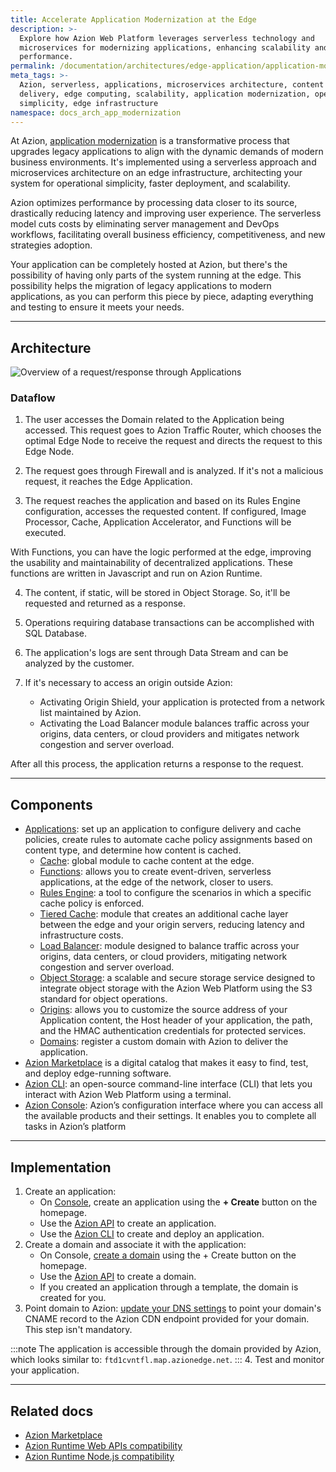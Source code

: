 ```yaml
---
title: Accelerate Application Modernization at the Edge
description: >-
  Explore how Azion Web Platform leverages serverless technology and
  microservices for modernizing applications, enhancing scalability and
  performance.
permalink: /documentation/architectures/edge-application/application-modernization/
meta_tags: >-
  Azion, serverless, applications, microservices architecture, content
  delivery, edge computing, scalability, application modernization, operational
  simplicity, edge infrastructure
namespace: docs_arch_app_modernization
---
```


At Azion, [application modernization](https://www.azion.com/en/solutions/application-modernization/) is a transformative process that upgrades legacy applications to align with the dynamic demands of modern business environments. It's implemented using a serverless approach and microservices architecture on an edge infrastructure, architecting your system for operational simplicity, faster deployment, and scalability. 

Azion optimizes performance by processing data closer to its source, drastically reducing latency and improving user experience. The serverless model cuts costs by eliminating server management and DevOps workflows, facilitating overall business efficiency, competitiveness, and new strategies adoption.

Your application can be completely hosted at Azion, but there's the possibility of having only parts of the system running at the edge. This possibility helps the migration of legacy applications to modern applications, as you can perform this piece by piece, adapting everything and testing to ensure it meets your needs.

---

## Architecture

![Overview of a request/response through Applications](/assets/docs/images/uploads/app-modernization.png?v=2)


### Dataflow

1. The user accesses the Domain related to the Application being accessed. This request goes to Azion Traffic Router, which chooses the optimal Edge Node to receive the request and directs the request to this Edge Node.

2. The request goes through Firewall and is analyzed. If it's not a malicious request, it reaches the Edge Application.

3. The request reaches the application and based on its Rules Engine configuration, accesses the requested content. If configured, Image Processor, Cache, Application Accelerator, and Functions will be executed. 

With Functions, you can have the logic performed at the edge, improving the usability and maintainability of decentralized applications. These functions are written in Javascript and run on Azion Runtime.

4. The content, if static, will be stored in Object Storage. So, it'll be requested and returned as a response.

5. Operations requiring database transactions can be accomplished with SQL Database.

6. The application's logs are sent through Data Stream and can be analyzed by the customer.

7. If it's necessary to access an origin outside Azion:
    - Activating Origin Shield, your application is protected from a network list maintained by Azion.
    - Activating the Load Balancer module balances traffic across your origins, data centers, or cloud providers and mitigates network congestion and server overload.

After all this process, the application returns a response to the request.
  
---

## Components
- [Applications](/en/documentation/products/build/edge-application/): set up an application to configure delivery and cache policies, create rules to automate cache policy assignments based on content type, and determine how content is cached.
    - [Cache](/en/documentation/products/build/edge-application/edge-cache/): global module to cache content at the edge.
    - [Functions](/en/documentation/products/build/edge-application/edge-functions/): allows you to create event-driven, serverless applications, at the edge of the network, closer to users.
    - [Rules Engine](/en/documentation/products/build/edge-application/rules-engine/): a tool to configure the scenarios in which a specific cache policy is enforced.
    - [Tiered Cache](/en/documentation/products/build/edge-application/tiered-cache/): module that creates an additional cache layer between the edge and your origin servers, reducing latency and infrastructure costs. 
    - [Load Balancer](/en/documentation/products/secure/edge-connector/load-balancer/): module designed to balance traffic across your origins, data centers, or cloud providers, mitigating network congestion and server overload.
    - [Object Storage](/en/documentation/products/store/edge-storage/): a scalable and secure storage service designed to integrate object storage with the Azion Web Platform using the S3 standard for object operations.
    - [Origins](/en/documentation/products/build/edge-application/origins/):  allows you to customize the source address of your Application content, the Host header of your application, the path, and the HMAC authentication credentials for protected services.
    - [Domains](/en/documentation/products/build/edge-application/domains/): register a custom domain with Azion to deliver the application.
- [Azion Marketplace](/en/documentation/products/marketplace/) is a digital catalog that makes it easy to find, test, and deploy edge-running software.
- [Azion CLI](/en/documentation/products/azion-cli/overview/):  an open-source command-line interface (CLI) that lets you interact with Azion Web Platform using a terminal. 
- [Azion Console](/en/documentation/products/guides/getting-to-know-azion-console/): Azion’s configuration interface where you can access all the available products and their settings. It enables you to complete all tasks in Azion’s platform

---

## Implementation

1. Create an application:
    - On [Console](https://console.azion.com), create an application using the **+ Create** button on the homepage.
    - Use the [Azion API](https://api.azion.com/#9c61e0fd-e7aa-4a5f-b29e-7f9d71b98d5f) to create an application.
    - Use the [Azion CLI](/en/documentation/devtools/cli/create/#edge-applications) to create and deploy an application.
2. Create a domain and associate it with the application: 
    - On Console, [create a domain](/en/documentation/products/guides/configure-a-domain/) using the + Create button on the homepage.
    - Use the [Azion API](https://api.azion.com/#a258eabc-b419-47e6-be68-45c2ce0150dd) to create a domain.
    - If you created an application through a template, the domain is created for you.
3. Point domain to Azion: [update your DNS settings](/en/documentation/products/guides/migrate-ns-to-azion/) to point your domain's CNAME record to the Azion CDN endpoint provided for your domain. This step isn't mandatory.

:::note 
The application is accessible through the domain provided by Azion, which looks similar to: `ftd1cvntfl.map.azionedge.net`. 
:::
4. Test and monitor your application.

---

## Related docs

- [Azion Marketplace](/en/documentation/products/marketplace/)
- [Azion Runtime Web APIs compatibility](/en/documentation/products/devtools/azion-edge-runtime/frameworks-compatibility/)
- [Azion Runtime Node.js compatibility](/en/documentation/products/azion-edge-runtime/compatibility/node/)
